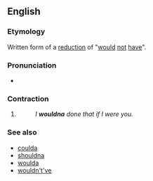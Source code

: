 ==English==

===Etymology===
Written form of a [[w:reduction (linguistics)|reduction]] of "[[would]] [[not]] [[have]]".

===Pronunciation===
* {{IPA|/ˈwʊdnə/}}

===Contraction===
{{en-cont}}

# {{context|colloquial|lang=en}} {{contraction of|[[would]] [[not]] [[have]]|lang=en}}
#: ''I '''wouldna''' done that if I were you.''

===See also===
* [[coulda]]
* [[shouldna]]
* [[woulda]]
* [[wouldn't've]]